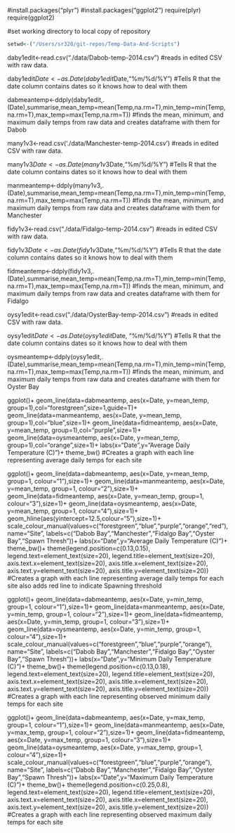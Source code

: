 #install.packages("plyr")
#install.packages("ggplot2")
require(plyr)
require(ggplot2)

#set working directory to local copy of repository

```r
setwd<-("/Users/sr320/git-repos/Temp-Data-And-Scripts")
```

daby1edit<-read.csv("./data/Dabob-temp-2014.csv")
#reads in edited CSV with raw data.


daby1edit$Date<-as.Date(daby1edit$Date,"%m/%d/%Y")
#Tells R that the date column contains dates so it knows how to deal with them


dabmeantemp<-ddply(daby1edit,.(Date),summarise,mean_temp=mean(Temp,na.rm=T),min_temp=min(Temp,na.rm=T),max_temp=max(Temp,na.rm=T))
#finds the mean, minimum, and maximum daily temps from raw data and creates dataframe with them for Dabob

many1v3<-read.csv('./data/Manchester-temp-2014.csv')
#reads in edited CSV with raw data.

many1v3$Date<-as.Date(many1v3$Date,"%m/%d/%Y")
#Tells R that the date column contains dates so it knows how to deal with them


manmeantemp<-ddply(many1v3,.(Date),summarise,mean_temp=mean(Temp,na.rm=T),min_temp=min(Temp,na.rm=T),max_temp=max(Temp,na.rm=T))
#finds the mean, minimum, and maximum daily temps from raw data and creates dataframe with them for Manchester


fidy1v3<-read.csv("./data/Fidalgo-temp-2014.csv")
#reads in edited CSV with raw data.


fidy1v3$Date<-as.Date(fidy1v3$Date,"%m/%d/%Y")
#Tells R that the date column contains dates so it knows how to deal with them


fidmeantemp<-ddply(fidy1v3,.(Date),summarise,mean_temp=mean(Temp,na.rm=T),min_temp=min(Temp,na.rm=T),max_temp=max(Temp,na.rm=T))
#finds the mean, minimum, and maximum daily temps from raw data and creates dataframe with them for Fidalgo


oysy1edit<-read.csv("./data/OysterBay-temp-2014.csv")
#reads in edited CSV with raw data.


oysy1edit$Date<-as.Date(oysy1edit$Date, "%m/%d/%Y")
#Tells R that the date column contains dates so it knows how to deal with them


oysmeantemp<-ddply(oysy1edit,.(Date),summarise,mean_temp=mean(Temp,na.rm=T),min_temp=min(Temp,na.rm=T),max_temp=max(Temp,na.rm=T))
#finds the mean, minimum, and maximum daily temps from raw data and creates dataframe with them for Oyster Bay


ggplot()+
  geom_line(data=dabmeantemp, aes(x=Date, y=mean_temp, group=1),col="forestgreen",size=1,guide=T)+
  geom_line(data=manmeantemp, aes(x=Date, y=mean_temp, group=1),col="blue",size=1)+
  geom_line(data=fidmeantemp, aes(x=Date, y=mean_temp, group=1),col="purple",size=1)+
  geom_line(data=oysmeantemp, aes(x=Date, y=mean_temp, group=1),col="orange",size=1)+
  labs(x="Date",y="Average Daily Temperature (C)")+
  theme_bw()
#Creates a graph with each line representing average daily temps for each site


ggplot()+
  geom_line(data=dabmeantemp, aes(x=Date, y=mean_temp, group=1, colour="1"),size=1)+
  geom_line(data=manmeantemp, aes(x=Date, y=mean_temp, group=1, colour="2"),size=1)+
  geom_line(data=fidmeantemp, aes(x=Date, y=mean_temp, group=1, colour="3"),size=1)+
  geom_line(data=oysmeantemp, aes(x=Date, y=mean_temp, group=1, colour="4"),size=1)+
  geom_hline(aes(yintercept=12.5,colour="5"),size=1)+
  scale_colour_manual(values=c("forestgreen","blue","purple","orange","red"),
                      name="Site",
                      labels=c("Dabob Bay","Manchester","Fidalgo Bay","Oyster Bay","Spawn Thresh"))+
  labs(x="Date",y="Average Daily Temperature (C)")+
  theme_bw()+
  theme(legend.position=c(0.13,0.15),
        legend.text=element_text(size=20),
        legend.title=element_text(size=20),
        axis.text.x=element_text(size=20),
        axis.title.x=element_text(size=20),
        axis.text.y=element_text(size=20),
        axis.title.y=element_text(size=20))
#Creates a graph with each line representing average daily temps for each site also adds red line to indicate Spawning threshold


ggplot()+
  geom_line(data=dabmeantemp, aes(x=Date, y=min_temp, group=1, colour="1"),size=1)+
  geom_line(data=manmeantemp, aes(x=Date, y=min_temp, group=1, colour="2"),size=1)+
  geom_line(data=fidmeantemp, aes(x=Date, y=min_temp, group=1, colour="3"),size=1)+
  geom_line(data=oysmeantemp, aes(x=Date, y=min_temp, group=1, colour="4"),size=1)+
  scale_colour_manual(values=c("forestgreen","blue","purple","orange"),
                      name="Site",
                      labels=c("Dabob Bay","Manchester","Fidalgo Bay","Oyster Bay","Spawn Thresh"))+
  labs(x="Date",y="Minimum Daily Temperature (C)")+
  theme_bw()+
  theme(legend.position=c(0.13,0.18),
        legend.text=element_text(size=20),
        legend.title=element_text(size=20),
        axis.text.x=element_text(size=20),
        axis.title.x=element_text(size=20),
        axis.text.y=element_text(size=20),
        axis.title.y=element_text(size=20))
#Creates a graph with each line representing observed minimum daily temps for each site


ggplot()+
  geom_line(data=dabmeantemp, aes(x=Date, y=max_temp, group=1, colour="1"),size=1)+
  geom_line(data=manmeantemp, aes(x=Date, y=max_temp, group=1, colour="2"),size=1)+
  geom_line(data=fidmeantemp, aes(x=Date, y=max_temp, group=1, colour="3"),size=1)+
  geom_line(data=oysmeantemp, aes(x=Date, y=max_temp, group=1, colour="4"),size=1)+
  scale_colour_manual(values=c("forestgreen","blue","purple","orange"),
                      name="Site",
                      labels=c("Dabob Bay","Manchester","Fidalgo Bay","Oyster Bay","Spawn Thresh"))+
  labs(x="Date",y="Maximum Daily Temperature (C)")+
  theme_bw()+
  theme(legend.position=c(0.25,0.8),
        legend.text=element_text(size=20),
        legend.title=element_text(size=20),
        axis.text.x=element_text(size=20),
        axis.title.x=element_text(size=20),
        axis.text.y=element_text(size=20),
        axis.title.y=element_text(size=20))
#Creates a graph with each line representing observed maximum daily temps for each site



